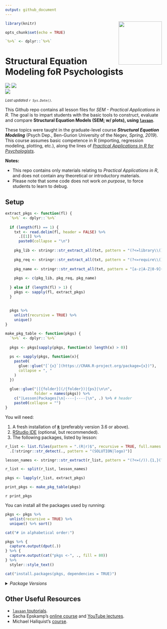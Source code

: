 ```yaml
---
output: github_document
---
```


<img src='logo/Hex.png' align="right" height="139" />

```r
library(knitr)

opts_chunk$set(echo = TRUE)

`%>%` <- dplyr::`%>%`
```

# Structural Equation Modeling foR Psychologists

[![](https://img.shields.io/badge/Open%20Educational%20Resources-Compatable-brightgreen)](https://creativecommons.org/about/program-areas/education-oer/)
[![](https://img.shields.io/badge/CC-BY--NC%204.0-lightgray)](http://creativecommons.org/licenses/by-nc/4.0/)  
[![](https://img.shields.io/badge/Language-R-blue)](http://cran.r-project.org/)

<sub>*Last updated `r Sys.Date()`.*</sub>

This Github repo contains all lesson files for *SEM - Practical Applications in R*. The goal is to impart students with the basic tools to construct, evaluate and compare **Structural Equation Models (SEM; w/ plots), using [`lavaan`](http://lavaan.ugent.be/)**.

These topics were taught in the graduate-level course ***Structural Equation Modeling*** (Psych Dep., Ben-Gurion University of the Negev, *Spring, 2019*). This course assumes basic competence in R (importing, regression modeling, plotting, etc.), along the lines of [*Practical Applications in R for Psychologists*](https://github.com/mattansb/Practical-Applications-in-R-for-Psychologists).

**Notes:**  

- This repo contains only materials relating to *Practical Applications in R*, and does not contain any theoretical or introductory materials.  
- Please note that some code does not work *on purpose*, to force students to learn to debug.

## Setup

```r
extract_pkgs <- function(fl) {
  `%>%` <- dplyr::`%>%`
  
  if (length(fl) == 1) {
    txt <- read.delim(fl, header = FALSE) %>% 
      .[[1]] %>% 
      paste0(collapse = "\n")
    
    pkg_lib <- stringr::str_extract_all(txt, pattern = "(?<=library\\().{1,}(?=\\))")
    
    pkg_req <- stringr::str_extract_all(txt, pattern = "(?<=require\\().{1,}(?=\\))")
    
    pkg_name <- stringr::str_extract_all(txt, pattern = "[a-z|A-Z|0-9]{1,}(?=\\:\\:)")
    
    pkgs <- c(pkg_lib, pkg_req, pkg_name)
    
  } else if (length(fl) > 1) {
    pkgs <- sapply(fl, extract_pkgs)
  }
  
  
  pkgs %>%
    unlist(recursive = TRUE) %>%
    unique()
}

make_pkg_table <- function(pkgs) {
  `%>%` <- dplyr::`%>%`
  
  pkgs <- pkgs[sapply(pkgs, function(x) length(x) > 0)]
  
  ps <- sapply(pkgs, function(x){
    paste0(
      glue::glue("[`{x}`](https://CRAN.R-project.org/package={x})"),
      collapse = ", "
    )
  })
  
  glue::glue("|[{folder}](/{folder})|{ps}|\n\n",
             folder = names(pkgs)) %>% 
    c("|Lesson|Packages|\n|----|----|\n", .) %>% # header
    paste0(collapse = "")
}
```


You will need:

1. A fresh installation of [**`R`**](https://cran.r-project.org/) (preferably version 3.6 or above).
2. [RStudio IDE](https://www.rstudio.com/products/rstudio/download/) (optional, but recommended).
3. The following packages, listed by lesson:

```r
r_list <- list.files(pattern = ".(R|r)$", recursive = TRUE, full.names = TRUE) %>% 
  .[!stringr::str_detect(., pattern = "(SOLUTION|logo)")]

lesson_names <- stringr::str_extract(r_list, pattern = "(?<=(/)).{1,}(?=(/))")

r_list <- split(r_list, lesson_names)

pkgs <- lapply(r_list, extract_pkgs)

print_pkgs <- make_pkg_table(pkgs)

```

`r print_pkgs`

You can install all the packages used by running:

```r

pkgs <- pkgs %>% 
  unlist(recursive = TRUE) %>% 
  unique() %>% sort()

cat("# in alphabetical order:")

pkgs %>% {
  capture.output(dput(.))
} %>% {
  capture.output(cat("pkgs <-", ., fill = 80))
} %>%
  styler::style_text()

cat("install.packages(pkgs, dependencies = TRUE)")
```

<details>
<summary><i>Package Versions</i></summary>
The package versions used here:
```r
packinfo <- installed.packages(fields = c("Package", "Version"))

get_src <- function(pkg) {
  pd <- packageDescription(pkg)
  if (is.null(src <- pd$Repository)) {
    if (!is.null(src <- pd$GithubRepo)) {
      src <- paste0("Github: ",pd$GithubUsername,"/",src)
    } else {
      src <- "Dev"
    }
  }
  return(src)
}

V <- packinfo[pkgs,"Version"]
src <- sapply(pkgs, get_src)
# setNames(paste0(V, " (", src,")"), pkgs)

v_info <- paste0(glue::glue(" - `{pkgs}` {V} (*{src}*)"), collapse = "\n")
```

`r v_info`

</details>


## Other Useful Resources

- [`lavaan` toutorials](http://lavaan.ugent.be/tutorial/index.html).  
- Sacha Epskamp's [online course](http://sachaepskamp.com/SEM2020) and [YouTube lectures](https://www.youtube.com/playlist?list=PLliBbGBc5nn3m8bXQ4CmOep3UmQ_5tVlC).  
- Michael Hallquist's [course](https://psu-psychology.github.io/psy-597-SEM/).  

